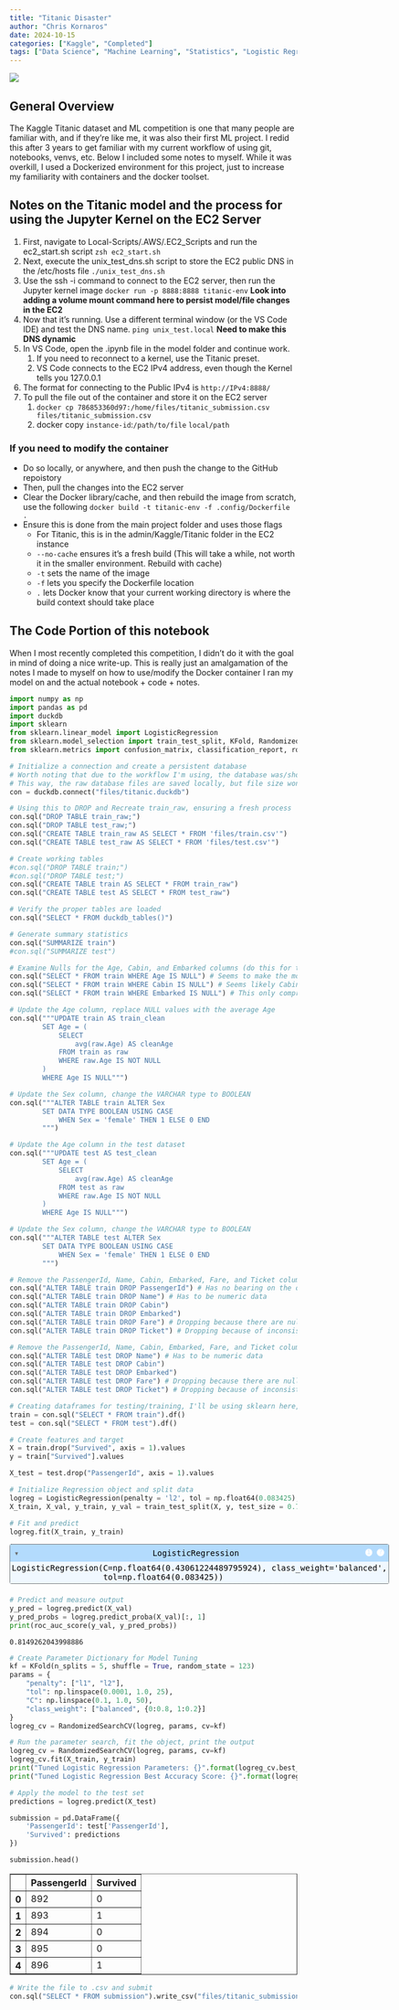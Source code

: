 ```yaml
---
title: "Titanic Disaster"
author: "Chris Kornaros"
date: 2024-10-15
categories: ["Kaggle", "Completed"]
tags: ["Data Science", "Machine Learning", "Statistics", "Logistic Regression", "Python", "Docker", "AWS", "Numpy", "Pandas", "DuckDB", "scikit-learn"]
---
```


![](images/titanic.png.jpeg)

## General Overview
The Kaggle Titanic dataset and ML competition is one that many people are familiar with, and if they're like me, it was also their first ML project. I redid this after 3 years to get familiar with my current workflow of using git, notebooks, venvs, etc. Below I included some notes to myself. While it was overkill, I used a Dockerized environment for this project, just to increase my familiarity with containers and the docker toolset.

## Notes on the Titanic model and the process for using the Jupyter Kernel on the EC2 Server
:::{}
1. First, navigate to Local-Scripts/.AWS/.EC2_Scripts and run the ec2_start.sh script
   ```zsh ec2_start.sh```
2. Next, execute the unix_test_dns.sh script to store the EC2 public DNS in the /etc/hosts file
   ```./unix_test_dns.sh```
3. Use the ssh -i command to connect to the EC2 server, then run the Jupyter kernel image 
    ```docker run -p 8888:8888 titanic-env``` **Look into adding a volume mount command here to persist model/file changes in the EC2**
4. Now that it's running. Use a different terminal window (or the VS Code IDE) and test the DNS name.
   ```ping unix_test.local``` **Need to make this DNS dynamic**
5. In VS Code, open the .ipynb file in the model folder and continue work.
   1. If you need to reconnect to a kernel, use the Titanic preset.
   2. VS Code connects to the EC2 IPv4 address, even though the Kernel tells you 127.0.0.1
6. The format for connecting to the Public IPv4 is `http://IPv4:8888/`
7. To pull the file out of the container and store it on the EC2 server
   1. `docker cp 786853360d97:/home/files/titanic_submission.csv files/titanic_submission.csv`
   2. docker copy `instance-id`:`/path/to/file` `local/path`
:::

### If you need to modify the container
- Do so locally, or anywhere, and then push the change to the GitHub repoistory
- Then, pull the changes into the EC2 server
- Clear the Docker library/cache, and then rebuild the image from scratch, use the following
```docker build -t titanic-env -f .config/Dockerfile .```
- Ensure this is done from the main project folder and uses those flags
  - For Titanic, this is in the admin/Kaggle/Titanic folder in the EC2 instance
  - `--no-cache` ensures it's a fresh build (This will take a while, not worth it in the smaller environment. Rebuild with cache)
  - `-t` sets the name of the image
  - `-f` lets you specify the Dockerfile location
  - `.` lets Docker know that your current working directory is where the build context should take place

## The Code Portion of this notebook

::: {.callout-caution}
When I most recently completed this competition, I didn't do it with the goal in mind of doing a nice write-up. This is really just an amalgamation of the notes I made to myself on how to use/modify the Docker container I ran my model on and the actual notebook + code + notes.
:::

```python
import numpy as np
import pandas as pd
import duckdb
import sklearn
from sklearn.linear_model import LogisticRegression
from sklearn.model_selection import train_test_split, KFold, RandomizedSearchCV
from sklearn.metrics import confusion_matrix, classification_report, roc_auc_score


```


```python
# Initialize a connection and create a persistent database
# Worth noting that due to the workflow I'm using, the database was/should be created externally, and then built into the Docker container
# This way, the raw database files are saved locally, but file size won't grow exponentially
con = duckdb.connect("files/titanic.duckdb")

```


```python
# Using this to DROP and Recreate train_raw, ensuring a fresh process
con.sql("DROP TABLE train_raw;")
con.sql("DROP TABLE test_raw;")
con.sql("CREATE TABLE train_raw AS SELECT * FROM 'files/train.csv'")
con.sql("CREATE TABLE test_raw AS SELECT * FROM 'files/test.csv'")
```


```python
# Create working tables
#con.sql("DROP TABLE train;")
#con.sql("DROP TABLE test;")
con.sql("CREATE TABLE train AS SELECT * FROM train_raw")
con.sql("CREATE TABLE test AS SELECT * FROM test_raw")
```


```python
# Verify the proper tables are loaded
con.sql("SELECT * FROM duckdb_tables()")
```


```python
# Generate summary statistics
con.sql("SUMMARIZE train")
#con.sql("SUMMARIZE test")
```


```python
# Examine Nulls for the Age, Cabin, and Embarked columns (do this for test as well)
con.sql("SELECT * FROM train WHERE Age IS NULL") # Seems to make the most sense to use the average age here
con.sql("SELECT * FROM train WHERE Cabin IS NULL") # Seems likely Cabins not as strictly recorded for lower class guests, probably unnecessary for model
con.sql("SELECT * FROM train WHERE Embarked IS NULL") # This only comprises 2 records and it's unclear if they made it on in the first place, not a high enough percentage of 1st class survivors to consider keeping
```


```python
# Update the Age column, replace NULL values with the average Age
con.sql("""UPDATE train AS train_clean
        SET Age = (
            SELECT
                avg(raw.Age) AS cleanAge
            FROM train as raw
            WHERE raw.Age IS NOT NULL
        )
        WHERE Age IS NULL""")
```


```python
# Update the Sex column, change the VARCHAR type to BOOLEAN
con.sql("""ALTER TABLE train ALTER Sex 
        SET DATA TYPE BOOLEAN USING CASE
            WHEN Sex = 'female' THEN 1 ELSE 0 END
        """)
```


```python
# Update the Age column in the test dataset
con.sql("""UPDATE test AS test_clean
        SET Age = (
            SELECT
                avg(raw.Age) AS cleanAge
            FROM test as raw
            WHERE raw.Age IS NOT NULL
        )
        WHERE Age IS NULL""")
```


```python
# Update the Sex column, change the VARCHAR type to BOOLEAN
con.sql("""ALTER TABLE test ALTER Sex 
        SET DATA TYPE BOOLEAN USING CASE
            WHEN Sex = 'female' THEN 1 ELSE 0 END
        """)
```


```python
# Remove the PassengerId, Name, Cabin, Embarked, Fare, and Ticket columns
con.sql("ALTER TABLE train DROP PassengerId") # Has no bearing on the outcome of the model
con.sql("ALTER TABLE train DROP Name") # Has to be numeric data
con.sql("ALTER TABLE train DROP Cabin")
con.sql("ALTER TABLE train DROP Embarked")
con.sql("ALTER TABLE train DROP Fare") # Dropping because there are nulls in the test file
con.sql("ALTER TABLE train DROP Ticket") # Dropping because of inconsistent values


```


```python
# Remove the PassengerId, Name, Cabin, Embarked, Fare, and Ticket columns
con.sql("ALTER TABLE test DROP Name") # Has to be numeric data
con.sql("ALTER TABLE test DROP Cabin")
con.sql("ALTER TABLE test DROP Embarked")
con.sql("ALTER TABLE test DROP Fare") # Dropping because there are nulls in the test file
con.sql("ALTER TABLE test DROP Ticket") # Dropping because of inconsistent values


```


```python
# Creating dataframes for testing/training, I'll be using sklearn here, which needs both
train = con.sql("SELECT * FROM train").df()
test = con.sql("SELECT * FROM test").df()
```


```python
# Create features and target
X = train.drop("Survived", axis = 1).values
y = train["Survived"].values

X_test = test.drop("PassengerId", axis = 1).values
```


```python
# Initialize Regression object and split data
logreg = LogisticRegression(penalty = 'l2', tol = np.float64(0.083425), C = np.float64(0.43061224489795924), class_weight = 'balanced')
X_train, X_val, y_train, y_val = train_test_split(X, y, test_size = 0.7, random_state = 123)
```


```python
# Fit and predict
logreg.fit(X_train, y_train)
```




<style>#sk-container-id-5 {
  /* Definition of color scheme common for light and dark mode */
  --sklearn-color-text: black;
  --sklearn-color-line: gray;
  /* Definition of color scheme for unfitted estimators */
  --sklearn-color-unfitted-level-0: #fff5e6;
  --sklearn-color-unfitted-level-1: #f6e4d2;
  --sklearn-color-unfitted-level-2: #ffe0b3;
  --sklearn-color-unfitted-level-3: chocolate;
  /* Definition of color scheme for fitted estimators */
  --sklearn-color-fitted-level-0: #f0f8ff;
  --sklearn-color-fitted-level-1: #d4ebff;
  --sklearn-color-fitted-level-2: #b3dbfd;
  --sklearn-color-fitted-level-3: cornflowerblue;

  /* Specific color for light theme */
  --sklearn-color-text-on-default-background: var(--sg-text-color, var(--theme-code-foreground, var(--jp-content-font-color1, black)));
  --sklearn-color-background: var(--sg-background-color, var(--theme-background, var(--jp-layout-color0, white)));
  --sklearn-color-border-box: var(--sg-text-color, var(--theme-code-foreground, var(--jp-content-font-color1, black)));
  --sklearn-color-icon: #696969;

  @media (prefers-color-scheme: dark) {
    /* Redefinition of color scheme for dark theme */
    --sklearn-color-text-on-default-background: var(--sg-text-color, var(--theme-code-foreground, var(--jp-content-font-color1, white)));
    --sklearn-color-background: var(--sg-background-color, var(--theme-background, var(--jp-layout-color0, #111)));
    --sklearn-color-border-box: var(--sg-text-color, var(--theme-code-foreground, var(--jp-content-font-color1, white)));
    --sklearn-color-icon: #878787;
  }
}

#sk-container-id-5 {
  color: var(--sklearn-color-text);
}

#sk-container-id-5 pre {
  padding: 0;
}

#sk-container-id-5 input.sk-hidden--visually {
  border: 0;
  clip: rect(1px 1px 1px 1px);
  clip: rect(1px, 1px, 1px, 1px);
  height: 1px;
  margin: -1px;
  overflow: hidden;
  padding: 0;
  position: absolute;
  width: 1px;
}

#sk-container-id-5 div.sk-dashed-wrapped {
  border: 1px dashed var(--sklearn-color-line);
  margin: 0 0.4em 0.5em 0.4em;
  box-sizing: border-box;
  padding-bottom: 0.4em;
  background-color: var(--sklearn-color-background);
}

#sk-container-id-5 div.sk-container {
  /* jupyter's `normalize.less` sets `[hidden] { display: none; }`
     but bootstrap.min.css set `[hidden] { display: none !important; }`
     so we also need the `!important` here to be able to override the
     default hidden behavior on the sphinx rendered scikit-learn.org.
     See: https://github.com/scikit-learn/scikit-learn/issues/21755 */
  display: inline-block !important;
  position: relative;
}

#sk-container-id-5 div.sk-text-repr-fallback {
  display: none;
}

div.sk-parallel-item,
div.sk-serial,
div.sk-item {
  /* draw centered vertical line to link estimators */
  background-image: linear-gradient(var(--sklearn-color-text-on-default-background), var(--sklearn-color-text-on-default-background));
  background-size: 2px 100%;
  background-repeat: no-repeat;
  background-position: center center;
}

/* Parallel-specific style estimator block */

#sk-container-id-5 div.sk-parallel-item::after {
  content: "";
  width: 100%;
  border-bottom: 2px solid var(--sklearn-color-text-on-default-background);
  flex-grow: 1;
}

#sk-container-id-5 div.sk-parallel {
  display: flex;
  align-items: stretch;
  justify-content: center;
  background-color: var(--sklearn-color-background);
  position: relative;
}

#sk-container-id-5 div.sk-parallel-item {
  display: flex;
  flex-direction: column;
}

#sk-container-id-5 div.sk-parallel-item:first-child::after {
  align-self: flex-end;
  width: 50%;
}

#sk-container-id-5 div.sk-parallel-item:last-child::after {
  align-self: flex-start;
  width: 50%;
}

#sk-container-id-5 div.sk-parallel-item:only-child::after {
  width: 0;
}

/* Serial-specific style estimator block */

#sk-container-id-5 div.sk-serial {
  display: flex;
  flex-direction: column;
  align-items: center;
  background-color: var(--sklearn-color-background);
  padding-right: 1em;
  padding-left: 1em;
}


/* Toggleable style: style used for estimator/Pipeline/ColumnTransformer box that is
clickable and can be expanded/collapsed.
- Pipeline and ColumnTransformer use this feature and define the default style
- Estimators will overwrite some part of the style using the `sk-estimator` class
*/

/* Pipeline and ColumnTransformer style (default) */

#sk-container-id-5 div.sk-toggleable {
  /* Default theme specific background. It is overwritten whether we have a
  specific estimator or a Pipeline/ColumnTransformer */
  background-color: var(--sklearn-color-background);
}

/* Toggleable label */
#sk-container-id-5 label.sk-toggleable__label {
  cursor: pointer;
  display: block;
  width: 100%;
  margin-bottom: 0;
  padding: 0.5em;
  box-sizing: border-box;
  text-align: center;
}

#sk-container-id-5 label.sk-toggleable__label-arrow:before {
  /* Arrow on the left of the label */
  content: "▸";
  float: left;
  margin-right: 0.25em;
  color: var(--sklearn-color-icon);
}

#sk-container-id-5 label.sk-toggleable__label-arrow:hover:before {
  color: var(--sklearn-color-text);
}

/* Toggleable content - dropdown */

#sk-container-id-5 div.sk-toggleable__content {
  max-height: 0;
  max-width: 0;
  overflow: hidden;
  text-align: left;
  /* unfitted */
  background-color: var(--sklearn-color-unfitted-level-0);
}

#sk-container-id-5 div.sk-toggleable__content.fitted {
  /* fitted */
  background-color: var(--sklearn-color-fitted-level-0);
}

#sk-container-id-5 div.sk-toggleable__content pre {
  margin: 0.2em;
  border-radius: 0.25em;
  color: var(--sklearn-color-text);
  /* unfitted */
  background-color: var(--sklearn-color-unfitted-level-0);
}

#sk-container-id-5 div.sk-toggleable__content.fitted pre {
  /* unfitted */
  background-color: var(--sklearn-color-fitted-level-0);
}

#sk-container-id-5 input.sk-toggleable__control:checked~div.sk-toggleable__content {
  /* Expand drop-down */
  max-height: 200px;
  max-width: 100%;
  overflow: auto;
}

#sk-container-id-5 input.sk-toggleable__control:checked~label.sk-toggleable__label-arrow:before {
  content: "▾";
}

/* Pipeline/ColumnTransformer-specific style */

#sk-container-id-5 div.sk-label input.sk-toggleable__control:checked~label.sk-toggleable__label {
  color: var(--sklearn-color-text);
  background-color: var(--sklearn-color-unfitted-level-2);
}

#sk-container-id-5 div.sk-label.fitted input.sk-toggleable__control:checked~label.sk-toggleable__label {
  background-color: var(--sklearn-color-fitted-level-2);
}

/* Estimator-specific style */

/* Colorize estimator box */
#sk-container-id-5 div.sk-estimator input.sk-toggleable__control:checked~label.sk-toggleable__label {
  /* unfitted */
  background-color: var(--sklearn-color-unfitted-level-2);
}

#sk-container-id-5 div.sk-estimator.fitted input.sk-toggleable__control:checked~label.sk-toggleable__label {
  /* fitted */
  background-color: var(--sklearn-color-fitted-level-2);
}

#sk-container-id-5 div.sk-label label.sk-toggleable__label,
#sk-container-id-5 div.sk-label label {
  /* The background is the default theme color */
  color: var(--sklearn-color-text-on-default-background);
}

/* On hover, darken the color of the background */
#sk-container-id-5 div.sk-label:hover label.sk-toggleable__label {
  color: var(--sklearn-color-text);
  background-color: var(--sklearn-color-unfitted-level-2);
}

/* Label box, darken color on hover, fitted */
#sk-container-id-5 div.sk-label.fitted:hover label.sk-toggleable__label.fitted {
  color: var(--sklearn-color-text);
  background-color: var(--sklearn-color-fitted-level-2);
}

/* Estimator label */

#sk-container-id-5 div.sk-label label {
  font-family: monospace;
  font-weight: bold;
  display: inline-block;
  line-height: 1.2em;
}

#sk-container-id-5 div.sk-label-container {
  text-align: center;
}

/* Estimator-specific */
#sk-container-id-5 div.sk-estimator {
  font-family: monospace;
  border: 1px dotted var(--sklearn-color-border-box);
  border-radius: 0.25em;
  box-sizing: border-box;
  margin-bottom: 0.5em;
  /* unfitted */
  background-color: var(--sklearn-color-unfitted-level-0);
}

#sk-container-id-5 div.sk-estimator.fitted {
  /* fitted */
  background-color: var(--sklearn-color-fitted-level-0);
}

/* on hover */
#sk-container-id-5 div.sk-estimator:hover {
  /* unfitted */
  background-color: var(--sklearn-color-unfitted-level-2);
}

#sk-container-id-5 div.sk-estimator.fitted:hover {
  /* fitted */
  background-color: var(--sklearn-color-fitted-level-2);
}

/* Specification for estimator info (e.g. "i" and "?") */

/* Common style for "i" and "?" */

.sk-estimator-doc-link,
a:link.sk-estimator-doc-link,
a:visited.sk-estimator-doc-link {
  float: right;
  font-size: smaller;
  line-height: 1em;
  font-family: monospace;
  background-color: var(--sklearn-color-background);
  border-radius: 1em;
  height: 1em;
  width: 1em;
  text-decoration: none !important;
  margin-left: 1ex;
  /* unfitted */
  border: var(--sklearn-color-unfitted-level-1) 1pt solid;
  color: var(--sklearn-color-unfitted-level-1);
}

.sk-estimator-doc-link.fitted,
a:link.sk-estimator-doc-link.fitted,
a:visited.sk-estimator-doc-link.fitted {
  /* fitted */
  border: var(--sklearn-color-fitted-level-1) 1pt solid;
  color: var(--sklearn-color-fitted-level-1);
}

/* On hover */
div.sk-estimator:hover .sk-estimator-doc-link:hover,
.sk-estimator-doc-link:hover,
div.sk-label-container:hover .sk-estimator-doc-link:hover,
.sk-estimator-doc-link:hover {
  /* unfitted */
  background-color: var(--sklearn-color-unfitted-level-3);
  color: var(--sklearn-color-background);
  text-decoration: none;
}

div.sk-estimator.fitted:hover .sk-estimator-doc-link.fitted:hover,
.sk-estimator-doc-link.fitted:hover,
div.sk-label-container:hover .sk-estimator-doc-link.fitted:hover,
.sk-estimator-doc-link.fitted:hover {
  /* fitted */
  background-color: var(--sklearn-color-fitted-level-3);
  color: var(--sklearn-color-background);
  text-decoration: none;
}

/* Span, style for the box shown on hovering the info icon */
.sk-estimator-doc-link span {
  display: none;
  z-index: 9999;
  position: relative;
  font-weight: normal;
  right: .2ex;
  padding: .5ex;
  margin: .5ex;
  width: min-content;
  min-width: 20ex;
  max-width: 50ex;
  color: var(--sklearn-color-text);
  box-shadow: 2pt 2pt 4pt #999;
  /* unfitted */
  background: var(--sklearn-color-unfitted-level-0);
  border: .5pt solid var(--sklearn-color-unfitted-level-3);
}

.sk-estimator-doc-link.fitted span {
  /* fitted */
  background: var(--sklearn-color-fitted-level-0);
  border: var(--sklearn-color-fitted-level-3);
}

.sk-estimator-doc-link:hover span {
  display: block;
}

/* "?"-specific style due to the `<a>` HTML tag */

#sk-container-id-5 a.estimator_doc_link {
  float: right;
  font-size: 1rem;
  line-height: 1em;
  font-family: monospace;
  background-color: var(--sklearn-color-background);
  border-radius: 1rem;
  height: 1rem;
  width: 1rem;
  text-decoration: none;
  /* unfitted */
  color: var(--sklearn-color-unfitted-level-1);
  border: var(--sklearn-color-unfitted-level-1) 1pt solid;
}

#sk-container-id-5 a.estimator_doc_link.fitted {
  /* fitted */
  border: var(--sklearn-color-fitted-level-1) 1pt solid;
  color: var(--sklearn-color-fitted-level-1);
}

/* On hover */
#sk-container-id-5 a.estimator_doc_link:hover {
  /* unfitted */
  background-color: var(--sklearn-color-unfitted-level-3);
  color: var(--sklearn-color-background);
  text-decoration: none;
}

#sk-container-id-5 a.estimator_doc_link.fitted:hover {
  /* fitted */
  background-color: var(--sklearn-color-fitted-level-3);
}
</style><div id="sk-container-id-5" class="sk-top-container"><div class="sk-text-repr-fallback"><pre>LogisticRegression(C=np.float64(0.43061224489795924), class_weight=&#x27;balanced&#x27;,
                   tol=np.float64(0.083425))</pre><b>In a Jupyter environment, please rerun this cell to show the HTML representation or trust the notebook. <br />On GitHub, the HTML representation is unable to render, please try loading this page with nbviewer.org.</b></div><div class="sk-container" hidden><div class="sk-item"><div class="sk-estimator fitted sk-toggleable"><input class="sk-toggleable__control sk-hidden--visually" id="sk-estimator-id-5" type="checkbox" checked><label for="sk-estimator-id-5" class="sk-toggleable__label fitted sk-toggleable__label-arrow fitted">&nbsp;&nbsp;LogisticRegression<a class="sk-estimator-doc-link fitted" rel="noreferrer" target="_blank" href="https://scikit-learn.org/1.5/modules/generated/sklearn.linear_model.LogisticRegression.html">?<span>Documentation for LogisticRegression</span></a><span class="sk-estimator-doc-link fitted">i<span>Fitted</span></span></label><div class="sk-toggleable__content fitted"><pre>LogisticRegression(C=np.float64(0.43061224489795924), class_weight=&#x27;balanced&#x27;,
                   tol=np.float64(0.083425))</pre></div> </div></div></div></div>




```python
# Predict and measure output
y_pred = logreg.predict(X_val)
y_pred_probs = logreg.predict_proba(X_val)[:, 1]
print(roc_auc_score(y_val, y_pred_probs))
```

    0.8149262043998886



```python
# Create Parameter Dictionary for Model Tuning
kf = KFold(n_splits = 5, shuffle = True, random_state = 123)
params = {
    "penalty": ["l1", "l2"],
    "tol": np.linspace(0.0001, 1.0, 25),
    "C": np.linspace(0.1, 1.0, 50),
    "class_weight": ["balanced", {0:0.8, 1:0.2}]
}
logreg_cv = RandomizedSearchCV(logreg, params, cv=kf)
```


```python
# Run the parameter search, fit the object, print the output
logreg_cv = RandomizedSearchCV(logreg, params, cv=kf)
logreg_cv.fit(X_train, y_train)
print("Tuned Logistic Regression Parameters: {}".format(logreg_cv.best_params_))
print("Tuned Logistic Regression Best Accuracy Score: {}".format(logreg_cv.best_score_))
```


```python
# Apply the model to the test set
predictions = logreg.predict(X_test)

submission = pd.DataFrame({
    'PassengerId': test['PassengerId'],
    'Survived': predictions
})

submission.head()
```




<div>
<style scoped>
    .dataframe tbody tr th:only-of-type {
        vertical-align: middle;
    }

    .dataframe tbody tr th {
        vertical-align: top;
    }

    .dataframe thead th {
        text-align: right;
    }
</style>
<table border="1" class="dataframe">
  <thead>
    <tr style="text-align: right;">
      <th></th>
      <th>PassengerId</th>
      <th>Survived</th>
    </tr>
  </thead>
  <tbody>
    <tr>
      <th>0</th>
      <td>892</td>
      <td>0</td>
    </tr>
    <tr>
      <th>1</th>
      <td>893</td>
      <td>1</td>
    </tr>
    <tr>
      <th>2</th>
      <td>894</td>
      <td>0</td>
    </tr>
    <tr>
      <th>3</th>
      <td>895</td>
      <td>0</td>
    </tr>
    <tr>
      <th>4</th>
      <td>896</td>
      <td>1</td>
    </tr>
  </tbody>
</table>
</div>




```python
# Write the file to .csv and submit
con.sql("SELECT * FROM submission").write_csv("files/titanic_submission.csv")
```
